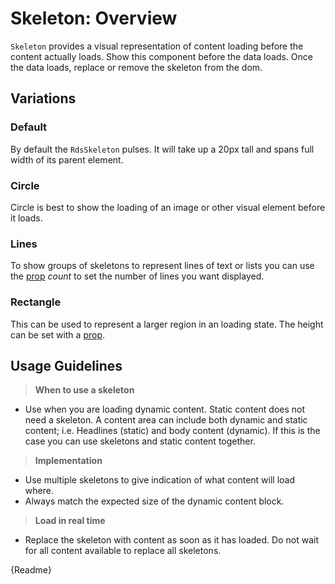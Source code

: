 
<Meta title="Components/Skeleton/Overview" />

# Skeleton: Overview

`Skeleton` provides a visual representation of content loading before the content actually loads. Show this component before the data loads. Once the data loads, replace or remove the skeleton from the dom.

## Variations

### Default

By default the `RdsSkeleton` pulses. It will take up a 20px tall and spans full width of its parent element.

<Canvas withSource="auto">
  <Story id="components-skeleton-stories--default-story"></Story>
</Canvas>

### Circle

Circle is best to show the loading of an image or other visual element before it loads.

<Canvas withSource="auto">
  <Story id="components-skeleton-stories--circle"></Story>
  <Story id="components-skeleton-stories--circle-large"></Story>
</Canvas>

### Lines

To show groups of skeletons to represent lines of text or lists you can use the [prop](#properties) _count_ to set the number of lines you want displayed.

<Canvas withSource="auto">
  <Story id="components-skeleton-stories--count"></Story>
</Canvas>

### Rectangle

This can be used to represent a larger region in an loading state. The height can be set with a [prop](#properties).

<Canvas withSource="auto">
  <Story id="components-skeleton-stories--rect"></Story>
</Canvas>

## Usage Guidelines

> **When to use a skeleton**

<ul>
  <li>
    Use when you are loading dynamic content. Static content does not need a skeleton. A content area can include both dynamic and static content; i.e. Headlines (static) and body
    content (dynamic). If this is the case you can use skeletons and static content together.
  </li>
</ul>

> **Implementation**

<ul>
  <li>Use multiple skeletons to give indication of what content will load where.</li>
  <li>Always match the expected size of the dynamic content block.</li>
</ul>

> **Load in real time**

<ul>
  <li>Replace the skeleton with content as soon as it has loaded. Do not wait for all content available to replace all skeletons.</li>
</ul>

<Description>{Readme}</Description>
